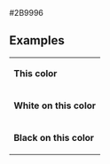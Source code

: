 <nowiki>#2B9996</nowiki><noinclude>

== Examples ==
{|
|- style="color:{{ {{PAGENAME}} }}"
| '''This color'''
|- style="background:{{ {{PAGENAME}} }}; color:white"
| '''White on this color'''
|- style="background:{{ {{PAGENAME}} }}; color:black"
| '''Black on this color'''
|}

[[Category:格陵兰政党颜色模板|{{PAGENAME}}]]</noinclude>